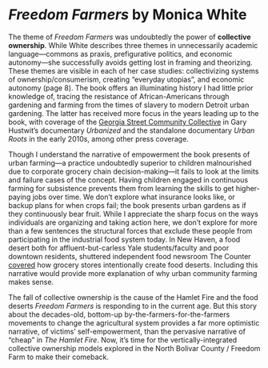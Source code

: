 # _Freedom Farmers_ by Monica White

The theme of _Freedom Farmers_ was undoubtedly the power of **collective ownership**. While White describes three themes in unnecessarily academic language—commons as praxis, prefigurative politics, and economic autonomy—she successfully avoids getting lost in framing and theorizing. These themes are visible in each of her case studies: collectivizing systems of ownership/consumerism, creating “everyday utopias”, and economic autonomy (page 8). The book offers an illuminating history I had little prior knowledge of, tracing the resistance of African-Americans through gardening and farming from the times of slavery to modern Detroit urban gardening. The latter has received more focus in the years leading up to the book, with coverage of the [Georgia Street Community Collective](https://georgiastreetcc.com) in Gary Hustwit’s documentary _Urbanized_ and the standalone documentary _Urban Roots_ in the early 2010s, among other press coverage.

Though I understand the narrative of empowerment the book presents of urban farming—a practice undoubtedly superior to children malnourished due to corporate grocery chain decision-making—it fails to look at the limits and failure cases of the concept. Having children engaged in continuous farming for subsistence prevents them from learning the skills to get higher-paying jobs over time. We don’t explore what insurance looks like, or backup plans for when crops fail; the book presents urban gardens as if they continuously bear fruit. While I appreciate the sharp focus on the ways individuals are organizing and taking action here, we don’t explore for more than a few sentences the structural forces that exclude these people from participating in the industrial food system today. In New Haven, a food desert both for affluent-but-carless Yale students/faculty and poor downtown residents, shuttered independent food newsroom The Counter [covered](https://thecounter.org/supermarket-chains-poor-communities-lease-agreements-food-insecurity/) how grocery stores intentionally create food deserts. Including this narrative would provide more explanation of why urban community farming makes sense.

The fall of collective ownership is the cause of the Hamlet Fire and the food deserts _Freedom Farmers_ is responding to in the current age. But this story about the decades-old, bottom-up by-the-farmers-for-the-farmers movements to change the agricultural system provides a far more optimistic narrative, of victims’ self-empowerment, than the pervasive narrative of “cheap” in _The Hamlet Fire_. Now, it’s time for the vertically-integrated collective ownership models explored in the North Bolivar County / Freedom Farm to make their comeback.

